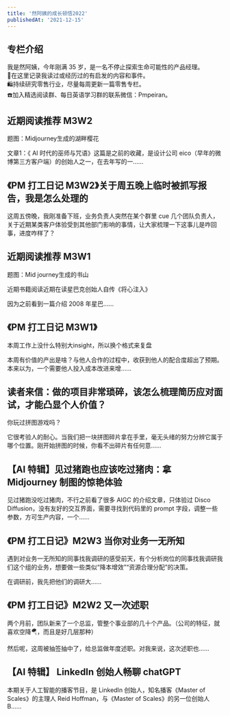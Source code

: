 ```yaml
---
title: '然阿姨的成长顿悟2022'
publishedAt: '2021-12-15'
---
```


## 专栏介绍

我是然阿姨，今年刚满 35 岁，是一名不停止探索生命可能性的产品经理。  
📒在这里记录我读过或经历过的有启发的内容和事件。  
🛍️持续研究零售行业，尽量每周更新一篇零售专栏。  
☎️加入精选阅读群、每日英语学习群的联系微信：Pmpeiran。

## 近期阅读推荐 M3W2
题图：Midjourney生成的湖畔樱花

文章1：《 AI 时代的巫师与咒语》这篇是之前的收藏，是设计公司 eico（早年的微博第三方客户端）的创始人之一，在去年写的一......

## 《PM 打工日记 M3W2》关于周五晚上临时被抓写报告，我是怎么处理的
这周五傍晚，我刚准备下班，业务负责人突然在某个群里 cue 几个团队负责人，关于近期某类客户体验受到其他部门影响的事情，让大家梳理一下这事儿是咋回事，进度咋样了？

## 近期阅读推荐 M3W1
题图：Mid journey生成的书山

近期书籍阅读近期在读星巴克创始人自传《将心注入》

因为之前看到一篇介绍 2008 年星巴......

## 《PM 打工日记 M3W1》
本周工作上没什么特别大insight，所以换个格式来复盘

本周有价值的产出是啥？与他人合作的过程中，收获到他人的配合度超出了预期。本来以为，一个需要他人投入成本改进来增......

## 读者来信：做的项目非常琐碎，该怎么梳理简历应对面试，才能凸显个人价值？
你玩过拼图游戏吗？

它很考验人的耐心。当我们把一块拼图碎片拿在手里，毫无头绪的努力分辨它属于哪个位置。刚开始拼图的时候，你看不出碎片有任何意......

## 【AI 特辑】见过猪跑也应该吃过猪肉：拿 Midjourney 制图的惊艳体验
见过猪跑没吃过猪肉，不行之前看了很多 AIGC 的介绍文章，只体验过 Disco Diffusion，没有友好的交互界面，需要寻找到代码里的 prompt 字段，调整一些参数，方可生产内容，一个......

## 《PM 打工日记》M2W3 当你对业务一无所知
遇到对业务一无所知的同事找我调研的感受前天，有个分析岗位的同事找我调研我们这个组的业务，想要做一些类似“降本增效”“资源合理分配”的决策。

在调研前，我先把他们的调研大......

## 《PM 打工日记》M2W2 又一次述职
两个月前，团队新来了一个总监，管整个事业部的几十个产品。（公司的特征，就喜欢空降🪂，而且是好几层那种）

然后呢，这周被抽签抽中了，给总监做年度述职。对我来说，这次述职也......

## 【AI 特辑】 LinkedIn 创始人畅聊 chatGPT
本期关于人工智能的播客节目，是 LinkedIn 创始人，知名播客《Master of Scales》的主理人 Reid Hoffman，与《Master of Scales》的另一位创始人 B......

